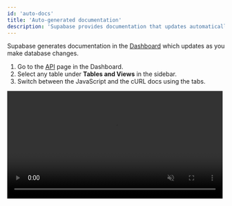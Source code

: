 ```yaml
---
id: 'auto-docs'
title: 'Auto-generated documentation'
description: 'Supabase provides documentation that updates automatically.'
---
```


Supabase generates documentation in the [Dashboard](/dashboard) which updates as you make database changes.

1. Go to the [API](/dashboard/project/_/api) page in the Dashboard.
2. Select any table under **Tables and Views** in the sidebar.
3. Switch between the JavaScript and the cURL docs using the tabs.

<video width="99%" muted playsInline controls={true}>
  <source
    src="https://xguihxuzqibwxjnimxev.supabase.co/storage/v1/object/public/videos/docs/api/api-docs.mp4"
    type="video/mp4"
  />
</video>
